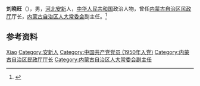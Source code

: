 '''刘晓旺'''（{{bd|1933年|11月|}}），男，[[河北|河北]][[安新|安新]]人，[[中华人民共和国|中华人民共和国]]政治人物，曾任[[内蒙古自治区民政厅|内蒙古自治区民政厅]]厅长，[[内蒙古自治区人大常委会|内蒙古自治区人大常委会]]副主任。<ref>{{Cite book|title=中华人民共和国职官志|author=何虎生, 李耀东, 向常福主编|publisher=中国社会出版社|year=2003|isbn=9787800883934|location=北京|pages=}}</ref>

== 参考资料 ==
{{reflist}}

{{中国人物小作品}}

{{Authority control}}
{{DEFAULTSORT:Liu刘}}
[[Category:刘姓|Xiao]]
[[Category:安新人|Category:安新人]]
[[Category:中国共产党党员_(1950年入党)|Category:中国共产党党员 (1950年入党)]]
[[Category:内蒙古自治区民政厅厅长|Category:内蒙古自治区民政厅厅长]]
[[Category:内蒙古自治区人大常委会副主任|Category:内蒙古自治区人大常委会副主任]]